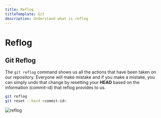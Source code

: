```yaml
---
title: Reflog
titleTemplate: Git
description: Understand what is reflog
---
```



# Reflog

## Git Reflog

The `git reflog` command shows us all the actions that have been taken on our repository. Everyone will make mistake and if you make a mistake, you can simply undo that change by resetting your **HEAD** based on the information (commit-id) that reflog provides to us.

```bash
git reflog
git reset --hard <commit-id>
```

![reflog](/docs/git/reflog.png)

<Comments />